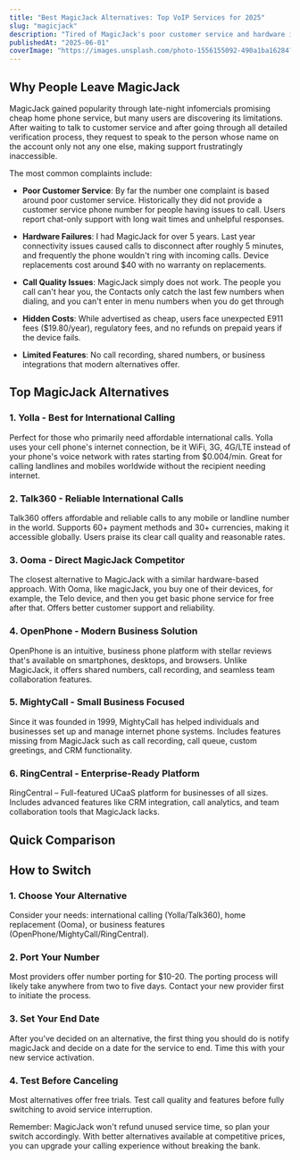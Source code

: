 ```yaml
---
title: "Best MagicJack Alternatives: Top VoIP Services for 2025"
slug: "magicjack"
description: "Tired of MagicJack's poor customer service and hardware issues? Discover the best MagicJack alternatives with better features, pricing, and reliability for 2025."
publishedAt: "2025-06-01"
coverImage: "https://images.unsplash.com/photo-1556155092-490a1ba16284?ixlib=rb-1.2.1&auto=format&fit=crop&w=1200&q=80"
---
```


## Why People Leave MagicJack

<SoftwareCard slug="magicjack" />

MagicJack gained popularity through late-night infomercials promising cheap home phone service, but many users are discovering its limitations. After waiting to talk to customer service and after going through all detailed verification process, they request to speak to the person whose name on the account only not any one else, making support frustratingly inaccessible.

The most common complaints include:

- **Poor Customer Service**: By far the number one complaint is based around poor customer service. Historically they did not provide a customer service phone number for people having issues to call. Users report chat-only support with long wait times and unhelpful responses.

- **Hardware Failures**: I had MagicJack for over 5 years. Last year connectivity issues caused calls to disconnect after roughly 5 minutes, and frequently the phone wouldn't ring with incoming calls. Device replacements cost around $40 with no warranty on replacements.

- **Call Quality Issues**: MagicJack simply does not work. The people you call can't hear you, the Contacts only catch the last few numbers when dialing, and you can't enter in menu numbers when you do get through

- **Hidden Costs**: While advertised as cheap, users face unexpected E911 fees ($19.80/year), regulatory fees, and no refunds on prepaid years if the device fails.

- **Limited Features**: No call recording, shared numbers, or business integrations that modern alternatives offer.

## Top MagicJack Alternatives

### 1. Yolla - Best for International Calling
<SoftwareCard slug="yolla" />

Perfect for those who primarily need affordable international calls. Yolla uses your cell phone's internet connection, be it WiFi, 3G, 4G/LTE instead of your phone's voice network with rates starting from $0.004/min. Great for calling landlines and mobiles worldwide without the recipient needing internet.

### 2. Talk360 - Reliable International Calls
<SoftwareCard slug="talk360" />

Talk360 offers affordable and reliable calls to any mobile or landline number in the world. Supports 60+ payment methods and 30+ currencies, making it accessible globally. Users praise its clear call quality and reasonable rates.

### 3. Ooma - Direct MagicJack Competitor
<SoftwareCard slug="ooma" />

The closest alternative to MagicJack with a similar hardware-based approach. With Ooma, like magicJack, you buy one of their devices, for example, the Telo device, and then you get basic phone service for free after that. Offers better customer support and reliability.

### 4. OpenPhone - Modern Business Solution
<SoftwareCard slug="openphone" />

OpenPhone is an intuitive, business phone platform with stellar reviews that's available on smartphones, desktops, and browsers. Unlike MagicJack, it offers shared numbers, call recording, and seamless team collaboration features.

### 5. MightyCall - Small Business Focused
<SoftwareCard slug="mightycall" />

Since it was founded in 1999, MightyCall has helped individuals and businesses set up and manage internet phone systems. Includes features missing from MagicJack such as call recording, call queue, custom greetings, and CRM functionality.

### 6. RingCentral - Enterprise-Ready Platform
<SoftwareCard slug="ringcentral" />

RingCentral – Full-featured UCaaS platform for businesses of all sizes. Includes advanced features like CRM integration, call analytics, and team collaboration tools that MagicJack lacks.

## Quick Comparison

<Table
    data={{
        headers: ["Service", "Monthly Cost", "Key Features", "Best For"],
        rows: [
            ["**MagicJack**", "~$3.33", "Basic calling, voicemail", "Budget home users"],
            ["**Yolla**", "Pay-per-minute", "International calling, SMS, app-to-app free", "Global callers"],
            ["**Talk360**", "Pay-as-you-go", "Works without internet on recipient end", "Developing countries"],
            ["**Ooma**", "~$5 (after device)", "Free US/Canada calls, virtual receptionist", "Home offices"],
            ["**OpenPhone**", "$15+", "Shared numbers, integrations, call recording", "Small teams"],
            ["**MightyCall**", "$19.99+", "Auto-attendant, CRM, business features", "Small businesses"],
            ["**RingCentral**", "$30+", "Full business suite, analytics", "Growing companies"]
        ]
    }}
/>


## How to Switch

### 1. Choose Your Alternative
Consider your needs: international calling (Yolla/Talk360), home replacement (Ooma), or business features (OpenPhone/MightyCall/RingCentral).

### 2. Port Your Number
Most providers offer number porting for $10-20. The porting process will likely take anywhere from two to five days. Contact your new provider first to initiate the process.

### 3. Set Your End Date
After you've decided on an alternative, the first thing you should do is notify magicJack and decide on a date for the service to end. Time this with your new service activation.

### 4. Test Before Canceling
Most alternatives offer free trials. Test call quality and features before fully switching to avoid service interruption.

Remember: MagicJack won't refund unused service time, so plan your switch accordingly. With better alternatives available at competitive prices, you can upgrade your calling experience without breaking the bank.
